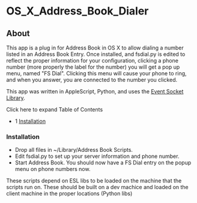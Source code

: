 
# OS_X\_Address_Book_Dialer 

 

## About

This app is a plug in for Address Book in OS X to allow dialing a number listed in an Address Book Entry. Once installed, and fsdial.py is edited to reflect the proper information for your configuration, clicking a phone number (more properly the label for the number) you will get a pop up menu, named "FS Dial". Clicking this menu will cause your phone to ring, and when you answer, you are connected to the number you clicked.

This app was written in AppleScript, Python, and uses the [Event Socket Library](../Client-and-Developer-Interfaces/Event-Socket-Library/index.mdx#-new-).

Click here to expand Table of Contents

* 1 [Installation](#installation)

### Installation

* Drop all files in \~/Library/Address Book Scripts.
* Edit fsdial.py to set up your server information and phone number.
* Start Address Book. You should now have a FS Dial entry on the popup menu on phone numbers now.

These scripts depend on ESL libs to be loaded on the machine that the scripts run on. These should be built on a dev machice and loaded on the client machine in the proper locations (Python libs)


